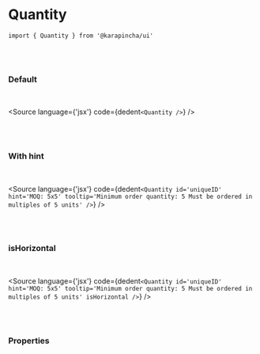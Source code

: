 

<Meta title='01. Atoms / Quantity' component={Quantity} />

# Quantity

`import { Quantity } from '@karapincha/ui'`

<br />
<br />

### Default

<br />

<Story name='Default'>
  <div className='doc-story__preview' style={{ zoom: '100%' }}>
    <div className='flex items-center gap-4'>
      <Quantity />
    </div>
  </div>
</Story>

<Source language={'jsx'} code={dedent`<Quantity />`} />

<br />
<br />

### With hint

<br />

<Story name='With hint'>
  <div className='doc-story__preview' style={{ zoom: '100%' }}>
    <div className='flex items-center gap-4'>
      <Quantity
        id='uniqueID'
        hint='MOQ: 5x5'
        tooltip='Minimum order quantity: 5 Must be ordered in multiples of 5 units'
      />
    </div>
  </div>
</Story>

<Source
  language={'jsx'}
  code={dedent`<Quantity
        id='uniqueID'
        hint='MOQ: 5x5'
        tooltip='Minimum order quantity: 5 Must be ordered in multiples of 5 units'
      />`}
/>

<br />
<br />

### isHorizontal

<br />

<Story name='isHorizontal'>
  <div className='doc-story__preview' style={{ zoom: '100%' }}>
    <div className='flex items-center gap-4'>
      <Quantity
        id='uniqueID'
        hint='MOQ: 5x5'
        tooltip='Minimum order quantity: 5 Must be ordered in multiples of 5 units'
        isHorizontal
      />
    </div>
  </div>
</Story>

<Source
  language={'jsx'}
  code={dedent`<Quantity
        id='uniqueID'
        hint='MOQ: 5x5'
        tooltip='Minimum order quantity: 5 Must be ordered in multiples of 5 units'
        isHorizontal
      />`}
/>

<br />
<br />

### Properties

<ArgsTable of={Quantity} />
